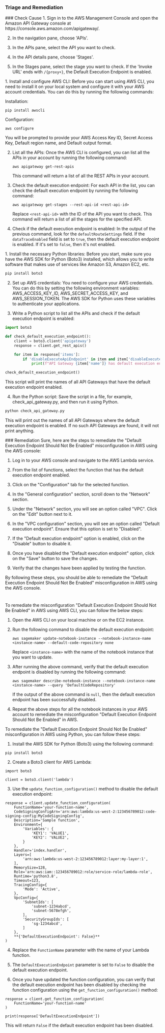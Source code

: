 
### Triage and Remediation
<Tabs>

<Tab title='Cause'>
### Check Cause
<AccordionGroup>
<Accordion title='Using Console' defaultOpen='true'>
1. Sign in to the AWS Management Console and open the Amazon API Gateway console at https://console.aws.amazon.com/apigateway/.

2. In the navigation pane, choose 'APIs'.

3. In the APIs pane, select the API you want to check.

4. In the API details pane, choose 'Stages'.

5. In the Stages pane, select the stage you want to check. If the 'Invoke URL' ends with `/{proxy+}`, the Default Execution Endpoint is enabled.
</Accordion>

<Accordion title='Using CLI'>
1. Install and configure AWS CLI: Before you can start using AWS CLI, you need to install it on your local system and configure it with your AWS account credentials. You can do this by running the following commands:

   Installation:
   ```
   pip install awscli
   ```
   Configuration:
   ```
   aws configure
   ```
   You will be prompted to provide your AWS Access Key ID, Secret Access Key, Default region name, and Default output format.

2. List all the APIs: Once the AWS CLI is configured, you can list all the APIs in your account by running the following command:
   ```
   aws apigateway get-rest-apis
   ```
   This command will return a list of all the REST APIs in your account.

3. Check the default execution endpoint: For each API in the list, you can check the default execution endpoint by running the following command:
   ```
   aws apigateway get-stages --rest-api-id <rest-api-id>
   ```
   Replace `<rest-api-id>` with the ID of the API you want to check. This command will return a list of all the stages for the specified API.

4. Check if the default execution endpoint is enabled: In the output of the previous command, look for the `defaultRouteSettings` field. If the `dataTraceEnabled` field is set to `true`, then the default execution endpoint is enabled. If it's set to `false`, then it's not enabled.
</Accordion>

<Accordion title='Using Python'>
1. Install the necessary Python libraries: Before you start, make sure you have the AWS SDK for Python (Boto3) installed, which allows you to write software that makes use of services like Amazon S3, Amazon EC2, etc.

```python
pip install boto3
```

2. Set up AWS credentials: You need to configure your AWS credentials. You can do this by setting the following environment variables: AWS_ACCESS_KEY_ID, AWS_SECRET_ACCESS_KEY, and AWS_SESSION_TOKEN. The AWS SDK for Python uses these variables to authenticate your applications.

3. Write a Python script to list all the APIs and check if the default execution endpoint is enabled:

```python
import boto3

def check_default_execution_endpoint():
    client = boto3.client('apigateway')
    response = client.get_rest_apis()

    for item in response['items']:
        if 'disableExecuteApiEndpoint' in item and item['disableExecuteApiEndpoint'] == False:
            print(f"API Gateway {item['name']} has default execution endpoint enabled")

check_default_execution_endpoint()
```

This script will print the names of all API Gateways that have the default execution endpoint enabled.

4. Run the Python script: Save the script in a file, for example, check_api_gateway.py, and then run it using Python.

```bash
python check_api_gateway.py
```

This will print out the names of all API Gateways where the default execution endpoint is enabled. If no such API Gateways are found, it will not print anything.
</Accordion>

</AccordionGroup>
</Tab>
<Tab title='Remediation'>
### Remediation

<AccordionGroup>
<Accordion title='Using Console' defaultOpen='true'>
Sure, here are the steps to remediate the "Default Execution Endpoint Should Not Be Enabled" misconfiguration in AWS using the AWS console:

1. Log in to your AWS console and navigate to the AWS Lambda service.

2. From the list of functions, select the function that has the default execution endpoint enabled.

3. Click on the "Configuration" tab for the selected function.

4. In the "General configuration" section, scroll down to the "Network" section.

5. Under the "Network" section, you will see an option called "VPC". Click on the "Edit" button next to it.

6. In the "VPC configuration" section, you will see an option called "Default execution endpoint". Ensure that this option is set to "Disabled".

7. If the "Default execution endpoint" option is enabled, click on the "Disable" button to disable it.

8. Once you have disabled the "Default execution endpoint" option, click on the "Save" button to save the changes.

9. Verify that the changes have been applied by testing the function.

By following these steps, you should be able to remediate the "Default Execution Endpoint Should Not Be Enabled" misconfiguration in AWS using the AWS console.

#
</Accordion>

<Accordion title='Using CLI'>
To remediate the misconfiguration "Default Execution Endpoint Should Not Be Enabled" in AWS using AWS CLI, you can follow the below steps:

1. Open the AWS CLI on your local machine or on the EC2 instance.

2. Run the following command to disable the default execution endpoint:

   ```
   aws sagemaker update-notebook-instance --notebook-instance-name <instance-name> --default-code-repository none
   ```

   Replace `<instance-name>` with the name of the notebook instance that you want to update.

3. After running the above command, verify that the default execution endpoint is disabled by running the following command:

   ```
   aws sagemaker describe-notebook-instance --notebook-instance-name <instance-name> --query 'DefaultCodeRepository'
   ```

   If the output of the above command is `null`, then the default execution endpoint has been successfully disabled.

4. Repeat the above steps for all the notebook instances in your AWS account to remediate the misconfiguration "Default Execution Endpoint Should Not Be Enabled" in AWS.
</Accordion>

<Accordion title='Using Python'>
To remediate the "Default Execution Endpoint Should Not Be Enabled" misconfiguration in AWS using Python, you can follow these steps:

1. Install the AWS SDK for Python (Boto3) using the following command:

```
pip install boto3
```

2. Create a Boto3 client for AWS Lambda:

```
import boto3

client = boto3.client('lambda')
```

3. Use the `update_function_configuration()` method to disable the default execution endpoint:

```
response = client.update_function_configuration(
    FunctionName='your-function-name',
    CodeSigningConfigArn='arn:aws:lambda:us-west-2:123456789012:code-signing-config:MyCodeSigningConfig',
    Description='Sample function',
    Environment={
        'Variables': {
            'KEY1': 'VALUE1',
            'KEY2': 'VALUE2',
        }
    },
    Handler='index.handler',
    Layers=[
        'arn:aws:lambda:us-west-2:123456789012:layer:my-layer:1',
    ],
    MemorySize=128,
    Role='arn:aws:iam::123456789012:role/service-role/lambda-role',
    Runtime='python3.8',
    Timeout=123,
    TracingConfig={
        'Mode': 'Active',
    },
    VpcConfig={
        'SubnetIds': [
            'subnet-1234abcd',
            'subnet-5678efgh',
        ],
        'SecurityGroupIds': [
            'sg-1234abcd',
        ]
    },
    **{'DefaultExecutionEndpoint': False}**
)
```

4. Replace the `FunctionName` parameter with the name of your Lambda function.

5. The `DefaultExecutionEndpoint` parameter is set to `False` to disable the default execution endpoint.

6. Once you have updated the function configuration, you can verify that the default execution endpoint has been disabled by checking the function configuration using the `get_function_configuration()` method:

```
response = client.get_function_configuration(
    FunctionName='your-function-name'
)

print(response['DefaultExecutionEndpoint'])
```

This will return `False` if the default execution endpoint has been disabled.
</Accordion>

</AccordionGroup>
</Tab>
</Tabs>
